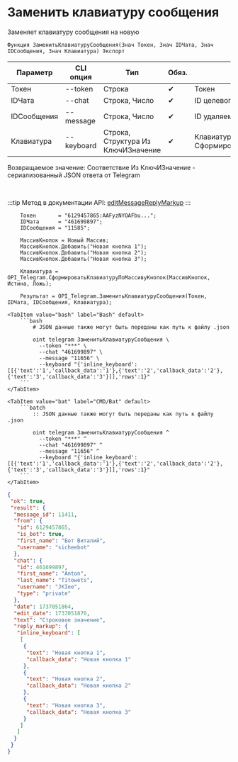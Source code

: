 ﻿---
sidebar_position: 13
---


# Заменить клавиатуру сообщения
 Заменяет клавиатуру сообщения на новую



`Функция ЗаменитьКлавиатуруСообщения(Знач Токен, Знач IDЧата, Знач IDСообщения, Знач Клавиатура) Экспорт`

  | Параметр | CLI опция | Тип | Обяз. | Назначение |
  |-|-|-|-|-|
  | Токен | --token | Строка | &#x2714; | Токен |
  | IDЧата | --chat | Строка, Число | &#x2714; | ID целевого чата |
  | IDСообщения | --message | Строка, Число | &#x2714; | ID удаляемого сообщения |
  | Клавиатура | --keyboard | Строка, Структура Из КлючИЗначение | &#x2714; | Клавиатура. См. СформироватьКлавиатуруПоМассивуКнопок |

  
  Возвращаемое значение:   Соответствие Из КлючИЗначение - сериализованный JSON ответа от Telegram

<br/>

:::tip
Метод в документации API: [editMessageReplyMarkup](https://core.telegram.org/bots/api#editmessagereplymarkup)
:::
<br/>



```bsl title="Пример использования для 1С:Предприятие/OneScript"
    Токен       = "6129457865:AAFyzNYOAFbu...";
    IDЧата      = "461699897";
    IDСообщения = "11585";

    МассивКнопок = Новый Массив;
    МассивКнопок.Добавить("Новая кнопка 1");
    МассивКнопок.Добавить("Новая кнопка 2");
    МассивКнопок.Добавить("Новая кнопка 3");

    Клавиатура = OPI_Telegram.СформироватьКлавиатуруПоМассивуКнопок(МассивКнопок, Истина, Ложь);

    Результат = OPI_Telegram.ЗаменитьКлавиатуруСообщения(Токен, IDЧата, IDСообщения, Клавиатура);
```
    

 <Tabs>
  
    <TabItem value="bash" label="Bash" default>
        ```bash
            # JSON данные также могут быть переданы как путь к файлу .json
            
            oint telegram ЗаменитьКлавиатуруСообщения \
              --token "***" \
              --chat "461699897" \
              --message "11656" \
              --keyboard "{'inline_keyboard':[[{'text':'1','callback_data':'1'},{'text':'2','callback_data':'2'},{'text':'3','callback_data':'3'}]],'rows':1}"
        ```
    </TabItem>
  
    <TabItem value="bat" label="CMD/Bat" default>
        ```batch
            :: JSON данные также могут быть переданы как путь к файлу .json
            
            oint telegram ЗаменитьКлавиатуруСообщения ^
              --token "***" ^
              --chat "461699897" ^
              --message "11656" ^
              --keyboard "{'inline_keyboard':[[{'text':'1','callback_data':'1'},{'text':'2','callback_data':'2'},{'text':'3','callback_data':'3'}]],'rows':1}"
        ```
    </TabItem>
</Tabs>


```json title="Результат"
{
 "ok": true,
 "result": {
  "message_id": 11411,
  "from": {
   "id": 6129457865,
   "is_bot": true,
   "first_name": "Бот Виталий",
   "username": "sicheebot"
  },
  "chat": {
   "id": 461699897,
   "first_name": "Anton",
   "last_name": "Titowets",
   "username": "JKIee",
   "type": "private"
  },
  "date": 1737051864,
  "edit_date": 1737051870,
  "text": "Строковое значение",
  "reply_markup": {
   "inline_keyboard": [
    [
     {
      "text": "Новая кнопка 1",
      "callback_data": "Новая кнопка 1"
     },
     {
      "text": "Новая кнопка 2",
      "callback_data": "Новая кнопка 2"
     },
     {
      "text": "Новая кнопка 3",
      "callback_data": "Новая кнопка 3"
     }
    ]
   ]
  }
 }
}
```
